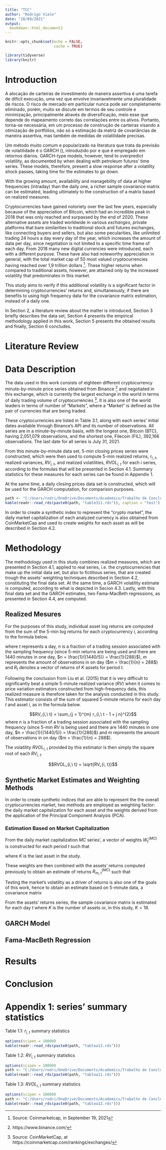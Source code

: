 ```yaml
---
title: "TCC"
author: "Rodrigo Viale"
date: "28/09/2021"
output:
  bookdown::html_document2
---
```


```r
knitr::opts_chunk$set(echo = FALSE, 
                      cache = TRUE)
```

```r
library(tidyverse)
library(knitr)
```


# Introduction

A alocação de carteiras de investimento de maneira assertiva é uma tarefa de difícil execução, uma vez que envolve invariavelmente uma pluralidade de riscos. O risco de mercado em particular nunca pode ser completamente eliminado, porém, muito se discute em termos de seu controle e minimização, principalmente através de diversificação, meio esse que depende do mapeamento correto das correlações entre os ativos. Portanto, torna-se necessária, em um processo de construção de carteiras visando a otimização de portfólios, não só a estimação da matriz de covariâncias de maneira assertiva, mas também de medidas de volatilidade precisas.

Um método muito comum e popularizado na literatura que trata da previsão de volatilidade é o GARCH (\emph{General Autoregressive Conditional Heteroskedasticity}), introduzido por \citeonline{Bollersev86} e que é empregado em retornos diários. GARCH-type models, however, tend to overpredict volatility, as documented by \citeonline{Nomikos11} when dealing with petroleum futures' time series. These models, therefore, present a slow response after a volatility shock passes, taking time for the estimates to go down.

With the growing amount, availability and managebility of data at higher frequencies (intraday) than the daily one, a richer sample covariance matrix can be estimated, leading ultimately to the construction of a matrix based on realized measures. 

Cryptocurrencies have gained notoriety over the last few years, especially because of the appreciation of Bitcoin, which had an incredible peak in 2018 that was only reached and surpassed by the end of 2020. These alternative assets are traded worldwide in various *exchanges*, private platforms that bare similarities to traditional stock and futures exchanges, like connecting buyers and sellers, but also some pecularities, like unlimited trading 24 hours a day every day of the year, which increases the amount of data per day, since negotiation is not limited to a specific time frame of each day. From 2018 many new digital currencies were introduced, each with a different purpose. These have also had noteworthy appreciation in general, with the total market cap of 50 most valued cryptocurrencies having reached over 1,9 trillion dollars ^[Source: Coinmarketcap, in September 19, 2021]. These higher returns when compared to traditional assets, however, are attained only by the increased volatility that predominates in this market.

This study aims to verify if this additional volatility is a significant factor in determining cryptocurrencies' returns and, simultaneously, if there are benefits to using high frequency data for the covariance matrix estimation, instead of a daily one.

In Section 2, a literature review about the matter is introduced, Section 3 briefly describes the data set, Section 4 presents the empirical methodology applied in this work, Section 5 presents the obtained results and finally, Section 6 concludes.

# Literature Review

# Data Description

The data used in this work consists of eighteen different cryptocurrency minute-by-minute price series obtained from Binance ^[https://www.binance.com/] and negotiated in this  exchange, which is currently the largest exchange in the world in terms of daily trading volume of cryptocurrencies ^[Source: CoinMarketCap, at https://coinmarketcap.com/rankings/exchanges/]. It is also one of the world leaders in terms of number of "Markets", where a "Market" is defined as the pair of currencies that are being traded.

These cryptocurrencies are listed in Table 3.1, along with each series' initial dates available through Binance's API and its number of observations. All series are in a minute-by-minute basis, with the longest one, Bitcoin (BTC), having 2,051,079 observations, and the shortest one, Filecoin (FIL), 392,166 observations. The last date for all series is July 31, 2021. 

From this minute-by-minute data set, 5-min closing prices series were constructed, which were then used to compute 5-min realized returns, $r_{i,\ t}$, realized variances, $RV_{i,\ t}$, and realized volatilities, $RVOL_{i,\ t}$ for each $i$ series, according to the formulas that will be presented in Section 4.1. Summary statistics for these measures for each series can be found in Appendix 1.

At the same time, a daily closing prices data set is constructed, which will be used for the GARCH computation, for comparison purposes.

```r
path <- "C:/Users/rodri/OneDrive/Documents/Academics/Trabalho de Conclusão de Curso/tcc/Print/"
kable(readr::read_rds(paste0(path, "table311.rds")), caption = "test")
```

In order to create a synthetic index to represent the "crypto market", the daily market capitalization of each analyzed currency is also obtained from CoinMarketCap and used to create weights for each asset as will be described in Section 4.2.

# Methodology

The methodology used in this study combines realized measures, which are presented in Section 4.1, applied to real series, i.e. the cryptocurrencies that make up the initial data set, but also to fictitious series, that are created trough the assets' weighting techniques described in Section 4.2, constituting the final data set. At the same time, a GARCH volatility estimate is computed, according to what is depicted in Secion 4.3. Lastly, with this final data set and the GARCH estimates, two Fama-MacBeth regressions, as presented in Section 4.4, are computed.

## Realized Mesures

For the purposes of this study, individual asset log returns are computed from the sum of the 5-min log returns for each cryptocurrency $i$, according to the formula below.

\begin{align}
r_{i,\ t} = \sum_{j = 1}^{m} r_{i,\ t - 1 + j n}

R_t = \begin{bmatrix}
r_{1,\ t}\\
r_{2,\ t}\\
... \\
r_{K,\ t}
\end{bmatrix}

\end{align}

where $t$ represents a day, $n$ is a fraction of a trading session associated with the sampling frequency (since 5-min returns are being used and there are 1440 minutes in one day, $n = \frac{1}{(1440/5)} = \frac{1}{288}$), $m$ represents the amount of observations in on day ($m = \frac{1}{n} = 288$) and $R_t$ denotes a vector of returns of $K$ assets for period $t$.

Following the conclusion from Liu et al. (2015) that it is very difficult to significantly beat a simple 5-minute realized variance ($RV$) when it comes to price variation estimators constructed from high-frequency data, this realized measure is therefore taken for the analysis conducted in this study. This estimator consists of the sum of squared 5-minute returns for each day $t$ and asset $i$, as in the formula below.

$$RV_{i,\ t} = \sum_{j = 1}^{m} r_{i,\ t - 1 + j n}^{2}$$
where $n$ is a fraction of a trading session associated with the sampling frequency (since 5-min $RV$ is being used and there are 1440 minutes in one day, $n = \frac{1}{(1440/5)} = \frac{1}{288}$) and $m$ represents the amount of observations in on day ($m = \frac{1}{n} = 288$).

The volatility $RVOL_{i,\ t}$ provided by this estimator is then simply the square root of each $RV_{i,\ t}$.

$$RVOL_{i,\ t} = \sqrt{RV_{i, t}}$$

## Synthetic Market Estimates and Weighting Methods

In order to create synthetic indices that are able to represent the the overall cryptocurrencies market, two methods are employed as weighting factor: the daily market capitalization for each asset and the weights derived from the application of the Principal Component Analysis (PCA).

### Estimation Based on Market Capitalization

From the daily market capitalization $MC$ series', a vector of weights $W_t^{(MC)}$ is constructed for each period $t$ such that

\begin{equation}
(\#eq:wi)
w_{i,\ t} = \frac{MC_{i, t}}{\sum_{j = 1}^K MC_{j, t}}\\
\end{equation}

\begin{equation}
(\#eq:wmc)
W_{MC,\ t}=
\begin{bmatrix}
w_{1,\ t} \\
w_{2,\ t} \\
... \\
w_{K,\ t} \\
\end{bmatrix}
\end{equation}

where $K$ is the last asset in the study.

These weights are then combined with the assets' returns computed previously to obtain an estimate of \emph{market} returns $R_{m,\ t}^{(MC)}$ such that

\begin{equation}
(\#eq:rm)
R_{m,\ t}^{(MC)} = W_{MC,\ t}^T \times R_t
\end{equation}

Testing the market's volatility as a driver of returns is also one of the goals of this work, hence to obtain an estimate based on 5-minute data, a covariance matrix 

From the assets' returns series, the sample covariance matrix is estimated for each day $t$
\begin{equation}
(\#eq:covix)
S_t^{(5min)} = 
\begin{bmatrix} 
s_{1,\ 1} & s_{1,\ 2} & ... & s_{1,\ K}\\
s_{2,\ 1} & s_{2,\ 2} & ... & s_{2,\ K}\\
... & ... & ... & ...\\
s_{K,\ 1} & s_{K,\ 2} & ... & s_{K,\ K}\\
\end{bmatrix},
\end{equation}
where $K$ is the number of assets or, in this study, $K = 18$.



## GARCH Model


## Fama-MacBeth Regression




# Results





# Conclusion





# Appendix 1: series' summary statistics

Table 1.1: $r_{i,\ t}$ summary statistics
```r
options(scipen = 10000)
kable(readr::read_rds(paste0(path, "tablea13.rds")))
```

Table 1.2: $RV_{i,\ t}$ summary statistics
```r
options(scipen = 10000)
path <- "C:/Users/rodri/OneDrive/Documents/Academics/Trabalho de Conclusão de Curso/tcc/Print/"
kable(readr::read_rds(paste0(path, "tablea11.rds")))
```

Table 1.3: $RVOL_{i,\ t}$ summary statistics
```r
options(scipen = 10000)
path <- "C:/Users/rodri/OneDrive/Documents/Academics/Trabalho de Conclusão de Curso/tcc/Print/"
kable(readr::read_rds(paste0(path, "tablea12.rds")))
```
